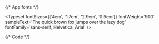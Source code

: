 
<Meta title="Stories/Typography" />

{/* App fonts */}

<Typeset
    fontSizes={['4em', '1.7em', '2.9em', '0.9em']}
    fontWeight='900'
    sampleText='The quick brown fox jumps over the lazy dog'
    fontFamily='sans-serif, Helvetica, Arial'
/>

{/* Code */}

<Typeset
    fontSizes={[18]}
    fontWeight={300}
    sampleText="const students =['student1', 'student2', 'student3']"
    fontFamily='sans-serif, Helvetica, Arial'
/>
